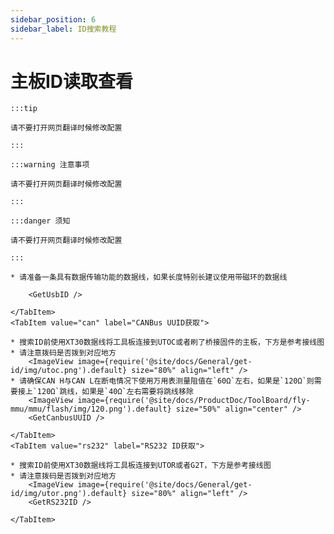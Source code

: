 ```yaml
---
sidebar_position: 6
sidebar_label: ID搜索教程
---
```







# 主板ID读取查看

    :::tip

    请不要打开网页翻译时候修改配置

    :::

    :::warning 注意事项

    请不要打开网页翻译时候修改配置

    :::

    :::danger 须知

    请不要打开网页翻译时候修改配置

    :::

<Tabs>
    <TabItem value="usb" label="USB ID获取" default>
        
    * 请准备一条具有数据传输功能的数据线，如果长度特别长建议使用带磁环的数据线
    
        <GetUsbID />
        
    </TabItem>
    <TabItem value="can" label="CANBus UUID获取">

    * 搜索ID前使用XT30数据线将工具板连接到UTOC或者刷了桥接固件的主板，下方是参考接线图
    * 请注意拨码是否拨到对应地方
        <ImageView image={require('@site/docs/General/get-id/img/utoc.png').default} size="80%" align="left" />
    * 请确保CAN H与CAN L在断电情况下使用万用表测量阻值在`60Ω`左右，如果是`120Ω`则需要接上`120Ω`跳线，如果是`40Ω`左右需要将跳线移除
        <ImageView image={require('@site/docs/ProductDoc/ToolBoard/fly-mmu/mmu/flash/img/120.png').default} size="50%" align="center" />
        <GetCanbusUUID />

    </TabItem>
    <TabItem value="rs232" label="RS232 ID获取">

    * 搜索ID前使用XT30数据线将工具板连接到UTOR或者G2T，下方是参考接线图
    * 请注意拨码是否拨到对应地方
        <ImageView image={require('@site/docs/General/get-id/img/utor.png').default} size="80%" align="left" />              
        <GetRS232ID />

    </TabItem>
</Tabs>
